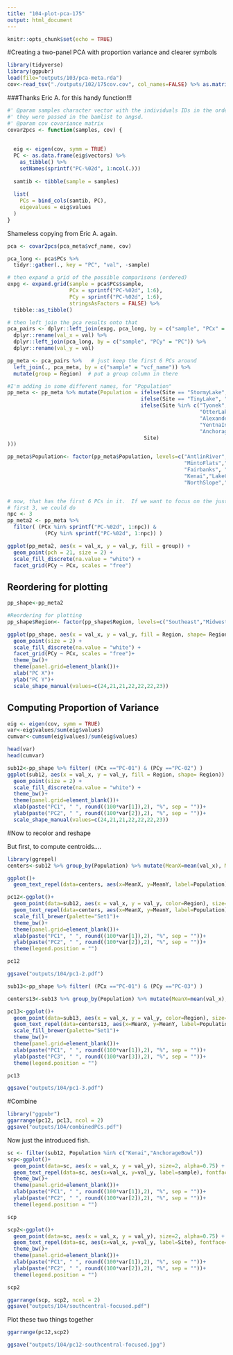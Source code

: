 ```yaml
---
title: "104-plot-pca-175"
output: html_document
---
```


```r
knitr::opts_chunk$set(echo = TRUE)
```

#Creating a two-panel PCA with proportion variance and clearer symbols

```r
library(tidyverse)
library(ggpubr)
load(file="outputs/103/pca-meta.rda")
cov<-read_tsv("./outputs/102/175cov.cov", col_names=FALSE) %>% as.matrix()
```

###Thanks Eric A. for this handy function!!!
```r
#' @param samples character vector with the individuals IDs in the order in which
#' they were passed in the bamlist to angsd.
#' @param cov covariance matrix
covar2pcs <- function(samples, cov) {
  
  
  eig <- eigen(cov, symm = TRUE)
  PC <- as.data.frame(eig$vectors) %>%
    as_tibble() %>%
    setNames(sprintf("PC-%02d", 1:ncol(.)))
  
  samtib <- tibble(sample = samples)
  
  list(
    PCs = bind_cols(samtib, PC),
    eigevalues = eig$values
  )
}
```

Shameless copying from Eric A. again.
```r
pca <- covar2pcs(pca_meta$vcf_name, cov)

pca_long <- pca$PCs %>%
  tidyr::gather(., key = "PC", "val", -sample)

# then expand a grid of the possible comparisons (ordered)
expg <- expand.grid(sample = pca$PCs$sample,
                    PCx = sprintf("PC-%02d", 1:6),
                    PCy = sprintf("PC-%02d", 1:6),
                    stringsAsFactors = FALSE) %>%
  tibble::as_tibble()

# then left join the pca results onto that
pca_pairs <- dplyr::left_join(expg, pca_long, by = c("sample", "PCx" = "PC")) %>%
  dplyr::rename(val_x = val) %>%
  dplyr::left_join(pca_long, by = c("sample", "PCy" = "PC")) %>%
  dplyr::rename(val_y = val)

pp_meta <- pca_pairs %>%   # just keep the first 6 PCs around
  left_join(., pca_meta, by = c("sample" = "vcf_name")) %>%
  mutate(group = Region)  # put a group column in there

#I'm adding in some different names, for "Population"
pp_meta <- pp_meta %>% mutate(Population = ifelse(Site == "StormyLake", "Kenai",
                                           ifelse(Site == "TinyLake", "Kenai",
                                           ifelse(Site %in% c("Tyonek", "ShellLake", "AndersonLake",
                                                              "OtterLake", "BulchitnaLake",
                                                              "AlexanderLake",
                                                              "YentnaIndianCreek", "DeshkaRiver"), 
                                                              "AnchorageBowl",
                                            Site)
)))

pp_meta$Population<- factor(pp_meta$Population, levels=c("AntlinRiver","EagleLake",
                                                         "MintoFlats","YukonFlats",
                                                         "Fairbanks", "AnchorageBowl",
                                                         "Kenai","LakeClark","LakeNerka",
                                                         "NorthSlope","Selawik"))


# now, that has the first 6 PCs in it.  If we want to focus on the just the
# first 3, we could do 
npc <- 3
pp_meta2 <- pp_meta %>%
  filter( (PCx %in% sprintf("PC-%02d", 1:npc)) & 
            (PCy %in% sprintf("PC-%02d", 1:npc)) )

ggplot(pp_meta2, aes(x = val_x, y = val_y, fill = group)) +
  geom_point(pch = 21, size = 2) +
  scale_fill_discrete(na.value = "white") + 
  facet_grid(PCy ~ PCx, scales = "free")


```
## Reordering for plotting

```r
pp_shape<-pp_meta2

#Reordering for plotting
pp_shape$Region<- factor(pp_shape$Region, levels=c("Southeast","Midwest","Interior","Southwest", "Northwest","North","Southcentral"))        

ggplot(pp_shape, aes(x = val_x, y = val_y, fill = Region, shape= Region)) +
  geom_point(size = 2) +
  scale_fill_discrete(na.value = "white") + 
  facet_grid(PCy ~ PCx, scales = "free")+
  theme_bw()+
  theme(panel.grid=element_blank())+
  xlab("PC X")+
  ylab("PC Y")+
  scale_shape_manual(values=c(24,21,21,22,22,22,23))
```  



## Computing Proportion of Variance
```r
eig <- eigen(cov, symm = TRUE)
var<-eig$values/sum(eig$values)
cumvar<-cumsum(eig$values)/sum(eig$values)

head(var)
head(cumvar)

sub12<-pp_shape %>% filter( (PCx =="PC-01") & (PCy =="PC-02") )
ggplot(sub12, aes(x = val_x, y = val_y, fill = Region, shape= Region)) +
  geom_point(size = 2) +
  scale_fill_discrete(na.value = "white") + 
  theme_bw()+
  theme(panel.grid=element_blank())+
  xlab(paste("PC1", " ", round((100*var[1]),2), "%", sep = ""))+
  ylab(paste("PC2", " ", round((100*var[2]),2), "%", sep = ""))+
  scale_shape_manual(values=c(24,21,21,22,22,22,23))
```

#Now to recolor and reshape

But first, to compute centroids....
```r
library(ggrepel)
centers<-sub12 %>% group_by(Population) %>% mutate(MeanX=mean(val_x), MeanY=mean(val_y)) %>% select(Population, MeanX, MeanY) %>% unique()

ggplot()+
  geom_text_repel(data=centers, aes(x=MeanX, y=MeanY, label=Population))

```

```r
pc12<-ggplot()+
  geom_point(data=sub12, aes(x = val_x, y = val_y, color=Region), size=2, alpha=0.75)+
  geom_text_repel(data=centers, aes(x=MeanX, y=MeanY, label=Population), fontface='bold', size=3)+
  scale_fill_brewer(palette="Set1")+
  theme_bw()+
  theme(panel.grid=element_blank())+
  xlab(paste("PC1", " ", round((100*var[1]),2), "%", sep = ""))+
  ylab(paste("PC2", " ", round((100*var[2]),2), "%", sep = ""))+
  theme(legend.position = "")

pc12

ggsave("outputs/104/pc1-2.pdf")

```

```r
sub13<-pp_shape %>% filter( (PCx =="PC-01") & (PCy =="PC-03") )

centers13<-sub13 %>% group_by(Population) %>% mutate(MeanX=mean(val_x), MeanY=mean(val_y)) %>% select(Population, MeanX, MeanY) %>% unique()

pc13<-ggplot()+
  geom_point(data=sub13, aes(x = val_x, y = val_y, color=Region), size=2, alpha=0.75)+
  geom_text_repel(data=centers13, aes(x=MeanX, y=MeanY, label=Population), fontface='bold', size=3)+
  scale_fill_brewer(palette="Set1")+
  theme_bw()+
  theme(panel.grid=element_blank())+
  xlab(paste("PC1", " ", round((100*var[1]),2), "%", sep = ""))+
  ylab(paste("PC3", " ", round((100*var[3]),2), "%", sep = ""))+
  theme(legend.position = "")

pc13

ggsave("outputs/104/pc1-3.pdf")

```

#Combine
```r
library("ggpubr")
ggarrange(pc12, pc13, ncol = 2)
ggsave("outputs/104/combinedPCs.pdf")
```

Now just the introduced fish.
```r
sc <- filter(sub12, Population %in% c("Kenai","AnchorageBowl"))
scp<-ggplot()+
  geom_point(data=sc, aes(x = val_x, y = val_y), size=2, alpha=0.75) +
  geom_text_repel(data=sc, aes(x=val_x, y=val_y, label=sample), fontface='bold', size=3) +
  theme_bw()+
  theme(panel.grid=element_blank())+
  xlab(paste("PC1", " ", round((100*var[1]),2), "%", sep = ""))+
  ylab(paste("PC2", " ", round((100*var[2]),2), "%", sep = ""))+
  theme(legend.position = "")

scp

scp2<-ggplot()+
  geom_point(data=sc, aes(x = val_x, y = val_y), size=2, alpha=0.75) +
  geom_text_repel(data=sc, aes(x=val_x, y=val_y, label=Site), fontface='bold', size=2, max.overlaps = Inf) +
  theme_bw()+
  theme(panel.grid=element_blank())+
  xlab(paste("PC1", " ", round((100*var[1]),2), "%", sep = ""))+
  ylab(paste("PC2", " ", round((100*var[2]),2), "%", sep = ""))+
  theme(legend.position = "")

scp2

ggarrange(scp, scp2, ncol = 2)
ggsave("outputs/104/southcentral-focused.pdf")

```

Plot these two things together

```r
ggarrange(pc12,scp2)

ggsave("outputs/104/pc12-southcentral-focused.jpg")
        
```